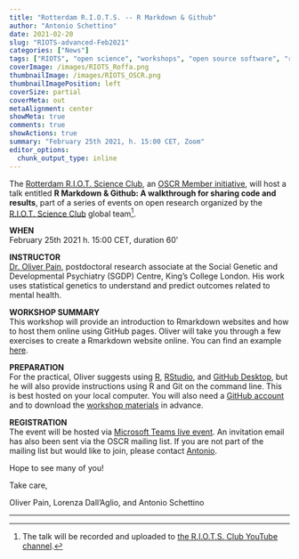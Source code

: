 ```yaml
---
title: "Rotterdam R.I.O.T.S. -- R Markdown & Github"
author: "Antonio Schettino"
date: 2021-02-20
slug: "RIOTS-advanced-Feb2021"
categories: ["News"]
tags: ["RIOTS", "open science", "workshops", "open source software", "reproducible analysis"]
coverImage: /images/RIOTS_Roffa.png
thumbnailImage: /images/RIOTS_OSCR.png
thumbnailImagePosition: left
coverSize: partial
coverMeta: out
metaAlignment: center
showMeta: true
comments: true
showActions: true
summary: "February 25th 2021, h. 15:00 CET, Zoom"
editor_options: 
  chunk_output_type: inline
---
```


The [Rotterdam R.I.O.T. Science Club](https://www.riotsciencenl.com/), an [OSCR Member initiative](https://www.openscience-rotterdam.com/2020/03/oscr-riots/), will host a talk entitled **R Markdown & Github: A walkthrough for sharing code and results**, part of a series of events on open research organized by the [R.I.O.T. Science Club](http://riotscience.co.uk/) global team[^1].

**WHEN**   
February 25th 2021 h. 15:00 CET, duration 60'

**INSTRUCTOR**   
[Dr. Oliver Pain](https://www.kcl.ac.uk/people/oliver-pain), postdoctoral research associate at the Social Genetic and Developmental Psychiatry (SGDP) Centre, King’s College London. His work uses statistical genetics to understand and predict outcomes related to mental health.

**WORKSHOP SUMMARY**   
This workshop will provide an introduction to Rmarkdown websites and how to host them online using GitHub pages. Oliver will take you through a few exercises to create a Rmarkdown website online. You can find an example [here](https://opain.github.io/MDD-TWAS/).

**PREPARATION**   
For the practical, Oliver suggests using [R](https://cran.r-project.org/), [RStudio](https://rstudio.com/products/rstudio/), and [GitHub Desktop](https://desktop.github.com/), but he will also provide instructions using R and Git on the command line. This is best hosted on your local computer. You will also need a [GitHub account](https://github.com/join?source=header-home) and to download the [workshop materials](https://drive.google.com/file/d/1x_ZW5LjilAYdVmwqZzgNw2UPw6tNsssz/view) in advance.

**REGISTRATION**   
The event will be hosted via [Microsoft Teams live event](bit.ly/3ufZst2). An invitation email has also been sent via the OSCR mailing list. If you are not part of the mailing list but would like to join, please contact [Antonio](mailto:schettino@eur.nl).

Hope to see many of you!

Take care,

Oliver Pain, Lorenza Dall'Aglio, and Antonio Schettino

***

[^1]: The talk will be recorded and uploaded to [the R.I.O.T.S. Club YouTube channel](https://www.youtube.com/c/RIOTScienceClub/videos).
